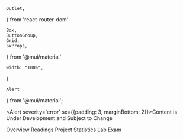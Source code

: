     Outlet,
} from 'react-router-dom'

    Box,
    ButtonGroup,
    Grid,
    SxProps,
} from '@mui/material'



    width: "100%",
}

    Alert
} from '@mui/material';

<Alert severity='error' sx={{padding: 3, marginBottom: 2}}>Content is Under Development and Subject to Change</Alert>

<Grid container spacing={2}>
    <Grid item xs={10}>
        <Outlet />
    </Grid>
    <Grid item xs={2}>
        <Box role="navigation" aria-label="Assignments Links">
            <ButtonGroup orientation="vertical" color="primary" sx={styleButtonGroup}>
                <NavButton to="/assignments" match="equals">Overview</NavButton>
                <NavButton to="/assignments/readings">Readings</NavButton>
                <NavButton to="/assignments/project">Project</NavButton>
                <NavButton to="/assignments/statisticslab">Statistics Lab</NavButton>
                <NavButton to="/assignments/exam">Exam</NavButton>
            </ButtonGroup>
        </Box>
    </Grid>
</Grid>
